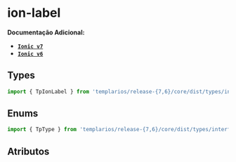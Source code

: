 
<Meta of={labelStories} />

# ion-label

**Documentação Adicional:**

- **[`Ionic v7`](https://ionicframework.com/docs/api/label)**
- **[`Ionic v6`](https://ionicframework.com/docs/v6/api/label)**

## Types

```ts
import { TpIonLabel } from 'templarios/release-{7,6}/core/dist/types/interfaces';
```

## Enums

```ts
import { TpType } from 'templarios/release-{7,6}/core/dist/types/interfaces';
```

## Atributos

<Canvas of={labelStories.Default} />
<Controls of={labelStories.Default} />
